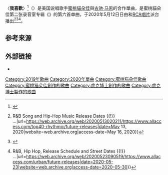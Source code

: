 {{NoteTA
|G1=Music
|G2=Show
|1= zh-cn:Doja Cat; zh-hk:Doja Cat; zh-tw:蜜桃貓朵佳;
}}

{{Infobox song
| name       = 我喜歡
| original_name = {{lang|en|"Like That"}}
| cover      = Doja Cat - Say So - Like That (Mashup).png
| alt        = 
| caption    = 早點說 / 我喜歡 混搭封面
| artist     = [[蜜桃貓朵佳|蜜桃貓朵佳]]主唱，[[古驰·马恩|古驰·马恩]]伴唱
| type       = single
| album      = {{tsl|en|Hot Pink (album)|Hot Pink (专辑)|Hot Pink}}
| released   = {{Start date|2020|5|12}}
| recorded   = 2019年
| genre      = <!-- Sourced in the "Composition" section. -->
* [[嘻哈|嘻哈]]
* [[节奏布鲁斯|节奏布鲁斯]]
| length     = {{Duration|m=2|s=45}}
| label      =
* {{tsl|en|Kemosabe Records|科莫萨贝唱片|科莫萨贝}}
* [[RCA唱片|RCA]]
| writer     = {{hlist|Theron Thomas|Yeti Beats|莉迪亚·阿斯塔特（Lydia Asrat）|[[古驰·马恩|拉德里克·戴维斯]]|[[卢克博士|卢卡斯·戈特瓦尔德]]|[[Doja_Cat|阿玛拉·拉特娜·赞迪尔·德拉米尼]]}}
| producer   = {{hlist|[[卢克博士|泰森·特拉克斯]]|Mike Crook}}
| prev_title = [[早点说|早点说]]
| prev_year  = 2020
| next_title = {{le|In Your Eyes(Remix)|In Your Eyes (The Weeknd song)#Doja Cat remix}}
| next_year  = 2020
| misc       = {{Extra chronology
| artist     = [[古驰·马恩|古驰·马恩]]
| prev_title = Jingle Bales Intro
| prev_year  = 2019
| type       = singles
| title      = 我喜歡
| year       = 2020
| next_title = Both Sides
| next_year  = 2020
| misc       = {{External music video|{{YouTube|XEJLuJyxLDE|〈我喜歡〉}}}}}}
}}
〈'''我喜歡'''〉<ref>{{cite AV media |title=蜜桃貓朵佳與古馳曼恩 Doja Cat ft. Gucci Mane / 我喜歡 Like That (中字MV) |url=https://www.youtube.com/watch?v=ob_CqB1yT7o |language=zh |deadurl=no |date=2020-07-09 |accessdate=2020-12-02 |publisher=台灣索尼音樂 Sony Music Taiwan YouTube 頻道 |archiveurl=http://archive.today/2020.12.02-193410/https://www.youtube.com/watch?v=ob_CqB1yT7o |archivedate=2020-12-02}}</ref>（{{lang-en|"Like That"}}）是美国说唱歌手[[蜜桃貓朵佳|蜜桃貓朵佳]]與[[古驰·马恩|古驰·马恩]]的合作單曲，是蜜桃貓朵佳第二张录音室专辑《{{tsl|en|Hot Pink (album)|Hot Pink (专辑)|Hot Pink}}》的第六首单曲，于2020年5月12日日由{{tsl|en|Kemosabe Records|科莫萨贝唱片}}和[[RCA唱片|RCA唱片]]派台播出<ref name=":0">{{Cite web|title=Top 40 Rhythmic Future Releases {{!}} R&B Song and Hip-Hop Music Release Dates {{!}} ...|url=https://web.archive.org/web/20200513020211/https://www.allaccess.com/top40-rhythmic/future-releases|date=May 13, 2020|website=web.archive.org|access-date=May 16, 2020}}</ref><ref name="auto1">{{Cite web|url=https://www.allaccess.com/top40-mainstream/future-releases|title=Top 40/M Future Release|publisher=All Access|accessdate=May 12, 2020|archive-date=2018-01-04|archive-url=https://web.archive.org/web/20180104211704/https://www.allaccess.com/top40-mainstream/future-releases|dead-url=no}}</ref><ref name=":1">{{Cite web|title=Urban/UAC Future Releases {{!}} R&B, Hip Hop, Release Schedule and Street Dates {{!}} ...|url=https://web.archive.org/web/20200523090519/https://www.allaccess.com/urban/future-releases|date=2020-05-23|website=web.archive.org|access-date=2020-05-30}}</ref>。

==参考来源==
{{Reflist}}

==外部链接==
*{{MetroLyrics song|doja-cat|like-that}}

{{Doja Cat}}
{{DEFAULTSORT:Like That}}
[[Category:2019年歌曲|Category:2019年歌曲]]
[[Category:2020年單曲|Category:2020年單曲]]
[[Category:蜜桃猫朵佳歌曲|Category:蜜桃猫朵佳歌曲]]
[[Category:蜜桃猫朵佳創作的歌曲|Category:蜜桃猫朵佳創作的歌曲]]
[[Category:盧克博士創作的歌曲|Category:盧克博士創作的歌曲]]
[[Category:盧克博士製作的歌曲|Category:盧克博士製作的歌曲]]
